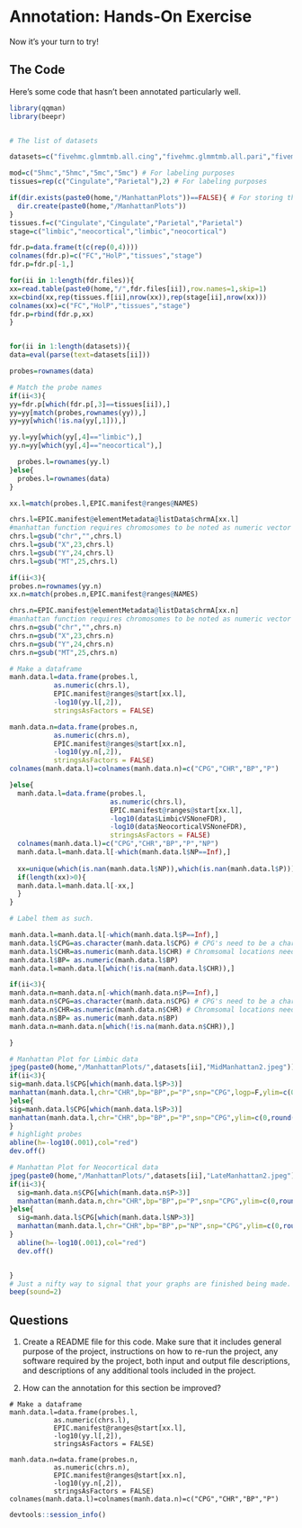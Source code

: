 # Annotation: Hands-On Exercise 

Now it's your turn to try! 


## The Code

Here's some code that hasn't been annotated particularly well.

```r
library(qqman)
library(beepr)


# The list of datasets

datasets=c("fivehmc.glmmtmb.all.cing","fivehmc.glmmtmb.all.pari","fivemc.glmmtmb.cingulate","fivemc.glmmtmb.parietal")

mod=c("5hmc","5hmc","5mc","5mc") # For labeling purposes
tissues=rep(c("Cingulate","Parietal"),2) # For labeling purposes

if(dir.exists(paste0(home,"/ManhattanPlots"))==FALSE){ # For storing the graphs
  dir.create(paste0(home,"/ManhattanPlots"))
}
tissues.f=c("Cingulate","Cingulate","Parietal","Parietal")
stage=c("limbic","neocortical","limbic","neocortical")

fdr.p=data.frame(t(c(rep(0,4))))
colnames(fdr.p)=c("FC","HolP","tissues","stage")
fdr.p=fdr.p[-1,]

for(ii in 1:length(fdr.files)){
xx=read.table(paste0(home,"/",fdr.files[ii]),row.names=1,skip=1)
xx=cbind(xx,rep(tissues.f[ii],nrow(xx)),rep(stage[ii],nrow(xx)))
colnames(xx)=c("FC","HolP","tissues","stage")
fdr.p=rbind(fdr.p,xx)
}


for(ii in 1:length(datasets)){
data=eval(parse(text=datasets[ii]))

probes=rownames(data) 

# Match the probe names 
if(ii<3){
yy=fdr.p[which(fdr.p[,3]==tissues[ii]),]
yy=yy[match(probes,rownames(yy)),]
yy=yy[which(!is.na(yy[,1])),]

yy.l=yy[which(yy[,4]=="limbic"),]
yy.n=yy[which(yy[,4]=="neocortical"),]

  probes.l=rownames(yy.l)
}else{
  probes.l=rownames(data) 
}

xx.l=match(probes.l,EPIC.manifest@ranges@NAMES)

chrs.l=EPIC.manifest@elementMetadata@listData$chrmA[xx.l] 
#manhattan function requires chromosomes to be noted as numeric vector with X, Y, and MT chrs being 23:25 respectively. 
chrs.l=gsub("chr","",chrs.l) 
chrs.l=gsub("X",23,chrs.l)
chrs.l=gsub("Y",24,chrs.l)
chrs.l=gsub("MT",25,chrs.l)

if(ii<3){
probes.n=rownames(yy.n)
xx.n=match(probes.n,EPIC.manifest@ranges@NAMES)

chrs.n=EPIC.manifest@elementMetadata@listData$chrmA[xx.n] 
#manhattan function requires chromosomes to be noted as numeric vector with X, Y, and MT chrs being 23:25 respectively. 
chrs.n=gsub("chr","",chrs.n) 
chrs.n=gsub("X",23,chrs.n)
chrs.n=gsub("Y",24,chrs.n)
chrs.n=gsub("MT",25,chrs.n)

# Make a dataframe
manh.data.l=data.frame(probes.l,         
           as.numeric(chrs.l),
           EPIC.manifest@ranges@start[xx.l],
           -log10(yy.l[,2]),
           stringsAsFactors = FALSE)

manh.data.n=data.frame(probes.n,         
           as.numeric(chrs.n),
           EPIC.manifest@ranges@start[xx.n],
           -log10(yy.n[,2]),
           stringsAsFactors = FALSE)
colnames(manh.data.l)=colnames(manh.data.n)=c("CPG","CHR","BP","P")

}else{
  manh.data.l=data.frame(probes.l,         
                         as.numeric(chrs.l),
                         EPIC.manifest@ranges@start[xx.l],
                         -log10(data$LimbicVSNoneFDR),
                         -log10(data$NeocorticalVSNoneFDR),
                         stringsAsFactors = FALSE)
  colnames(manh.data.l)=c("CPG","CHR","BP","P","NP")
  manh.data.l=manh.data.l[-which(manh.data.l$NP==Inf),]
  
  xx=unique(which(is.nan(manh.data.l$NP)),which(is.nan(manh.data.l$P)))
  if(length(xx)>0){
  manh.data.l=manh.data.l[-xx,]
  }
}

# Label them as such. 

manh.data.l=manh.data.l[-which(manh.data.l$P==Inf),]
manh.data.l$CPG=as.character(manh.data.l$CPG) # CPG's need to be a character vector
manh.data.l$CHR=as.numeric(manh.data.l$CHR) # Chromsomal locations need to be numeric
manh.data.l$BP= as.numeric(manh.data.l$BP)
manh.data.l=manh.data.l[which(!is.na(manh.data.l$CHR)),]

if(ii<3){
manh.data.n=manh.data.n[-which(manh.data.n$P==Inf),]
manh.data.n$CPG=as.character(manh.data.n$CPG) # CPG's need to be a character vector
manh.data.n$CHR=as.numeric(manh.data.n$CHR) # Chromsomal locations need to be numeric
manh.data.n$BP= as.numeric(manh.data.n$BP)
manh.data.n=manh.data.n[which(!is.na(manh.data.n$CHR)),]

}

# Manhattan Plot for Limbic data
jpeg(paste0(home,"/ManhattanPlots/",datasets[ii],"MidManhattan2.jpeg"))
if(ii<3){
sig=manh.data.l$CPG[which(manh.data.l$P>3)]
manhattan(manh.data.l,chr="CHR",bp="BP",p="P",snp="CPG",logp=F,ylim=c(0,round(max(manh.data.l$P))+10),highlight=sig,chrlabs=c(1:22, "X", "Y"),suggestiveline=FALSE,genomewideline=TRUE,main=paste( mod[ii],tissues[ii],"Mid Stage Disease"))
}else{
sig=manh.data.l$CPG[which(manh.data.l$P>3)]
manhattan(manh.data.l,chr="CHR",bp="BP",p="P",snp="CPG",ylim=c(0,round(max(manh.data.l$P[!is.na(manh.data.l$P)]))),logp=F,highlight=sig,chrlabs=c(1:22, "X", "Y"),suggestiveline=FALSE,genomewideline=TRUE,main=paste( mod[ii],tissues[ii],"Mid Stage Disease"))
}
# highlight probes
abline(h=-log10(.001),col="red") 
dev.off()

# Manhattan Plot for Neocortical data
jpeg(paste0(home,"/ManhattanPlots/",datasets[ii],"LateManhattan2.jpeg"))
if(ii<3){
  sig=manh.data.n$CPG[which(manh.data.n$P>3)]
  manhattan(manh.data.n,chr="CHR",bp="BP",p="P",snp="CPG",ylim=c(0,round(max(manh.data.l$P))+10),logp=F,highlight=sig,chrlabs=c(1:22, "X", "Y"),suggestiveline=FALSE,genomewideline=TRUE,main=paste(mod[ii],tissues[ii],"Late Stage Disease"))
}else{
  sig=manh.data.l$CPG[which(manh.data.l$NP>3)]
  manhattan(manh.data.l,chr="CHR",bp="BP",p="NP",snp="CPG",ylim=c(0,round(max(manh.data.l$NP))),logp=F,highlight=sig,chrlabs=c(1:22, "X", "Y"),suggestiveline=FALSE,genomewideline=TRUE,main=paste(mod[ii],tissues[ii],"Late Stage Disease"))
}
  abline(h=-log10(.001),col="red")
  dev.off()


}
# Just a nifty way to signal that your graphs are finished being made. 
beep(sound=2)
```

## Questions

1. Create a README file for this code. Make sure that it includes general purpose of the project, instructions on how to re-run the project, any software required by the project, both input and output file descriptions, and descriptions of any additional tools included in the project.

2. How can the annotation for this section be improved?

```
# Make a dataframe
manh.data.l=data.frame(probes.l,         
           as.numeric(chrs.l),
           EPIC.manifest@ranges@start[xx.l],
           -log10(yy.l[,2]),
           stringsAsFactors = FALSE)

manh.data.n=data.frame(probes.n,         
           as.numeric(chrs.n),
           EPIC.manifest@ranges@start[xx.n],
           -log10(yy.n[,2]),
           stringsAsFactors = FALSE)
colnames(manh.data.l)=colnames(manh.data.n)=c("CPG","CHR","BP","P")
```

```r
devtools::session_info()
```
